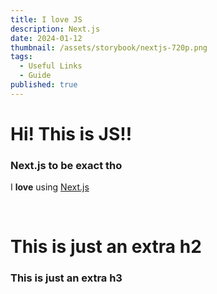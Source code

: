 ```yaml
---
title: I love JS
description: Next.js
date: 2024-01-12
thumbnail: /assets/storybook/nextjs-720p.png
tags:
  - Useful Links
  - Guide
published: true
---
```




# Hi! This is JS!!

<Placeholder height="h-108"></Placeholder>

### Next.js to be exact tho

I **love** using [Next.js](https://nextjs.org/)

<Placeholder height="h-56"></Placeholder>
<br />
# This is just an extra h2
### This is just an extra h3

<Placeholder height="h-108"></Placeholder>
